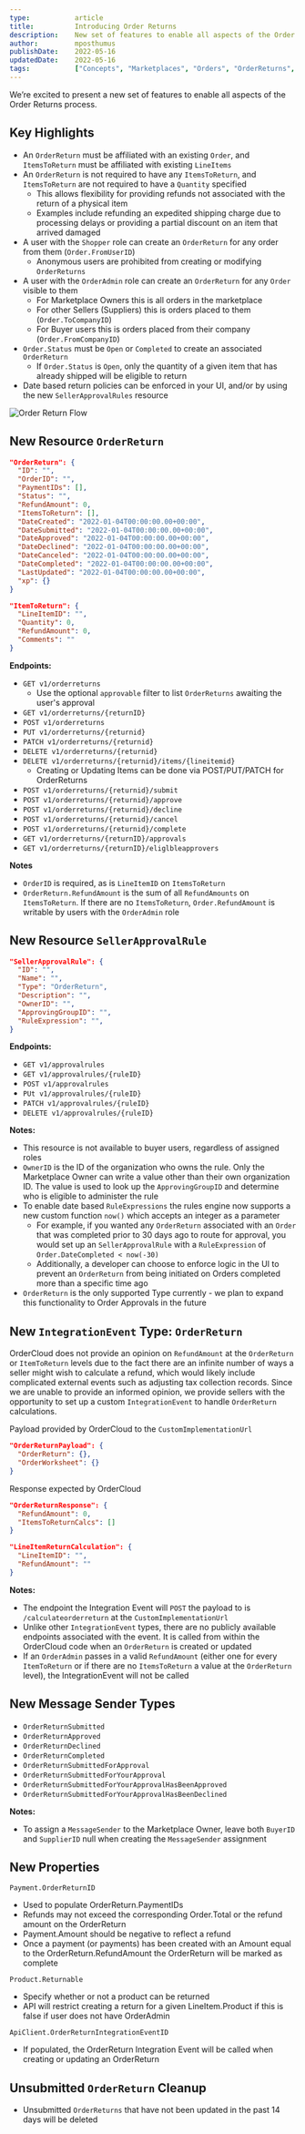```yaml
---
type:           article
title:          Introducing Order Returns
description:    New set of features to enable all aspects of the Order Returns process.
author:         mposthumus
publishDate:    2022-05-16
updatedDate:    2022-05-16   
tags:           ["Concepts", "Marketplaces", "Orders", "OrderReturns", "Returns"]
---
```


We’re excited to present a new set of features to enable all aspects of the Order Returns process.

## Key Highlights
- An `OrderReturn` must be affiliated with an existing `Order`, and `ItemsToReturn` must be affiliated with existing `LineItems`
- An `OrderReturn` is not required to have any `ItemsToReturn`, and `ItemsToReturn` are not required to have a `Quantity` specified 
   - This allows flexibility for providing refunds not associated with the return of a physical item
   - Examples include refunding an expedited shipping charge due to processing delays or providing a partial discount on an item that arrived damaged 
- A user with the `Shopper` role can create an `OrderReturn` for any order from them (`Order.FromUserID`)
   - Anonymous users are prohibited from creating or modifying `OrderReturns`
- A user with the `OrderAdmin` role can create an `OrderReturn` for any `Order` visible to them
   - For Marketplace Owners this is all orders in the marketplace 
   - For other Sellers (Suppliers) this is orders placed to them (`Order.ToCompanyID`)
   - For Buyer users this is orders placed from their company (`Order.FromCompanyID`)
- `Order.Status` must be `Open` or `Completed` to create an associated `OrderReturn`
   - If `Order.Status` is `Open`, only the quantity of a given item that has already shipped will be eligible to return
- Date based return policies can be enforced in your UI, and/or by using the new `SellerApprovalRules` resource

![Order Return Flow](/images/knowledge-base/inline/order-returns/order-return-flow.png)

## New Resource `OrderReturn`

```json
"OrderReturn": {
  "ID": "",
  "OrderID": "",
  "PaymentIDs": [],
  "Status": "",
  "RefundAmount": 0,
  "ItemsToReturn": [],
  "DateCreated": "2022-01-04T00:00:00.00+00:00",
  "DateSubmitted": "2022-01-04T00:00:00.00+00:00",
  "DateApproved": "2022-01-04T00:00:00.00+00:00",
  "DateDeclined": "2022-01-04T00:00:00.00+00:00",
  "DateCanceled": "2022-01-04T00:00:00.00+00:00",
  "DateCompleted": "2022-01-04T00:00:00.00+00:00",
  "LastUpdated": "2022-01-04T00:00:00.00+00:00",
  "xp": {}
}

"ItemToReturn": {
  "LineItemID": "",
  "Quantity": 0,
  "RefundAmount": 0,
  "Comments": ""
}
```

**Endpoints:**
- `GET v1/orderreturns`
   - Use the optional `approvable` filter to list `OrderReturns` awaiting the user's approval 
- `GET v1/orderreturns/{returnID}`
- `POST v1/orderreturns`
- `PUT v1/orderreturns/{returnid}`
- `PATCH v1/orderreturns/{returnid}`
- `DELETE v1/orderreturns/{returnid}`
- `DELETE v1/orderreturns/{returnid}/items/{lineitemid}`
   - Creating or Updating Items can be done via POST/PUT/PATCH for OrderReturns
- `POST v1/orderreturns/{returnid}/submit`
- `POST v1/orderreturns/{returnid}/approve`
- `POST v1/orderreturns/{returnid}/decline`
- `POST v1/orderreturns/{returnid}/cancel`
- `POST v1/orderreturns/{returnid}/complete`
- `GET v1/orderreturns/{returnID}/approvals`
- `GET v1/orderreturns/{returnID}/eliglbleapprovers`

**Notes**
- `OrderID` is required, as is `LineItemID` on `ItemsToReturn`
- `OrderReturn.RefundAmount` is the sum of all `RefundAmounts` on `ItemsToReturn`. If there are no `ItemsToReturn`, `Order.RefundAmount` is writable by users with the `OrderAdmin` role

## New Resource `SellerApprovalRule`

```json
"SellerApprovalRule": {
  "ID": "",
  "Name": "",
  "Type": "OrderReturn",
  "Description": "",
  "OwnerID": "",
  "ApprovingGroupID": "",
  "RuleExpression": "",
}
```
**Endpoints:**
- `GET v1/approvalrules`
- `GET v1/approvalrules/{ruleID}`
- `POST v1/approvalrules`
- `PUt v1/approvalrules/{ruleID}`
- `PATCH v1/approvalrules/{ruleID}`
- `DELETE v1/approvalrules/{ruleID}`

**Notes:**
- This resource is not available to buyer users, regardless of assigned roles
- `OwnerID` is the ID of the organization who owns the rule. Only the Marketplace Owner can write a value other than their own organization ID. The value is used to look up the `ApprovingGroupID` and determine who is eligible to administer the rule
- To enable date based `RuleExpressions` the rules engine now supports a new custom function `now()` which accepts an integer as a parameter
   - For example, if you wanted any `OrderReturn` associated with an `Order` that was completed prior to 30 days ago to route for approval, you would set up an `SellerApprovalRule` with a `RuleExpression` of `Order.DateCompleted < now(-30)`
   - Additionally, a developer can choose to enforce logic in the UI to prevent an `OrderReturn` from being initiated on Orders completed more than a specific time ago
- `OrderReturn` is the only supported Type currently - we plan to expand this functionality to Order Approvals in the future

## New `IntegrationEvent` Type: `OrderReturn`
OrderCloud does not provide an opinion on `RefundAmount` at the `OrderReturn` or `ItemToReturn` levels due to the fact there are an infinite number of ways a seller might wish to calculate a refund, which would likely include complicated external events such as adjusting tax collection records. Since we are unable to provide an informed opinion, we provide sellers with the opportunity to set up a custom `IntegrationEvent` to handle `OrderReturn` calculations.

Payload provided by OrderCloud to the `CustomImplementationUrl`

```json
"OrderReturnPayload": {
  "OrderReturn": {},
  "OrderWorksheet": {}
}
```
Response expected by OrderCloud

```json
"OrderReturnResponse": {
  "RefundAmount": 0,
  "ItemsToReturnCalcs": []
}

"LineItemReturnCalculation": {
  "LineItemID": "",
  "RefundAmount": ""
}
```
**Notes:**
- The endpoint the Integration Event will `POST` the payload to is `/calculateorderreturn` at the `CustomImplementationUrl`
- Unlike other `IntegrationEvent` types, there are no publicly available endpoints associated with the event. It is called from within the OrderCloud code when an `OrderReturn` is created or updated
- If an `OrderAdmin` passes in a valid `RefundAmount` (either one for every `ItemToReturn` or if there are no `ItemsToReturn` a value at the `OrderReturn` level), the IntegrationEvent will not be called

## New Message Sender Types
- `OrderReturnSubmitted`
- `OrderReturnApproved`
- `OrderReturnDeclined`
- `OrderReturnCompleted`
- `OrderReturnSubmittedForApproval`
- `OrderReturnSubmittedForYourApproval`
- `OrderReturnSubmittedForYourApprovalHasBeenApproved`
- `OrderReturnSubmittedForYourApprovalHasBeenDeclined`

**Notes:**
- To assign a `MessageSender` to the Marketplace Owner, leave both `BuyerID` and `SupplierID` null when creating the `MessageSender` assignment

## New Properties

`Payment.OrderReturnID`
- Used to populate OrderReturn.PaymentIDs
- Refunds may not exceed the corresponding Order.Total or the refund amount on the OrderReturn
- Payment.Amount should be negative to reflect a refund
- Once a payment (or payments) has been created with an Amount equal to the OrderReturn.RefundAmount the OrderReturn will be marked as complete

`Product.Returnable`
- Specify whether or not a product can be returned
- API will restrict creating a return for a given LineItem.Product if this is false if user does not have OrderAdmin

`ApiClient.OrderReturnIntegrationEventID`
- If populated, the OrderReturn Integration Event will be called when creating or updating an OrderReturn

## Unsubmitted `OrderReturn` Cleanup
- Unsubmitted `OrderReturns` that have not been updated in the past 14 days will be deleted
